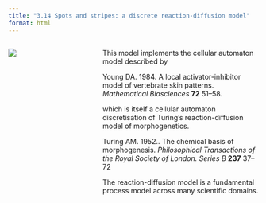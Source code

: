 ```yaml
---
title: "3.14 Spots and stripes: a discrete reaction-diffusion model"
format: html
---
```


:::: {.columns}
::: {.column width=35%}
[![](3.14-spots-and-stripes.png)](3.14-spots-and-stripes.nlogo)
:::

::: {.column width=65%}
This model implements the cellular automaton model described by

Young DA. 1984. A local activator-inhibitor model of vertebrate skin patterns. _Mathematical Biosciences_ **72** 51–58.

which is itself a cellular automaton discretisation of Turing’s reaction-diffusion model of morphogenetics.

Turing AM. 1952.. The chemical basis of morphogenesis. _Philosophical Transactions of the Royal Society of London. Series B_ **237** 37–72

The reaction-diffusion model is a fundamental process model across many scientific domains.
:::
::::